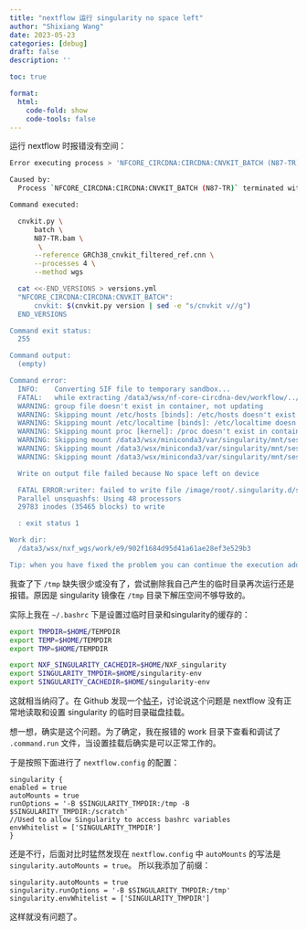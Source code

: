 ```yaml
---
title: "nextflow 运行 singularity no space left"
author: "Shixiang Wang"
date: 2023-05-23
categories: [debug]
draft: false
description: ''

toc: true

format:
  html:
    code-fold: show
    code-tools: false
---
```


运行 nextflow 时报错没有空间：

```sh
Error executing process > 'NFCORE_CIRCDNA:CIRCDNA:CNVKIT_BATCH (N87-TR)'

Caused by:
  Process `NFCORE_CIRCDNA:CIRCDNA:CNVKIT_BATCH (N87-TR)` terminated with an error exit status (255)

Command executed:

  cnvkit.py \
      batch \
      N87-TR.bam \
       \
      --reference GRCh38_cnvkit_filtered_ref.cnn \
      --processes 4 \
      --method wgs

  cat <<-END_VERSIONS > versions.yml
  "NFCORE_CIRCDNA:CIRCDNA:CNVKIT_BATCH":
      cnvkit: $(cnvkit.py version | sed -e "s/cnvkit v//g")
  END_VERSIONS

Command exit status:
  255

Command output:
  (empty)

Command error:
  INFO:    Converting SIF file to temporary sandbox...
  FATAL:   while extracting /data3/wsx/nf-core-circdna-dev/workflow/../singularity-images/depot.galaxyproject.org-singularity-cnvkit-0.9.9--pyhdfd78af_0.img: root filesystem extraction failed: extract command failed: WARNING: passwd file doesn't exist in container, not updating
  WARNING: group file doesn't exist in container, not updating
  WARNING: Skipping mount /etc/hosts [binds]: /etc/hosts doesn't exist in container
  WARNING: Skipping mount /etc/localtime [binds]: /etc/localtime doesn't exist in container
  WARNING: Skipping mount proc [kernel]: /proc doesn't exist in container
  WARNING: Skipping mount /data3/wsx/miniconda3/var/singularity/mnt/session/tmp [tmp]: /tmp doesn't exist in container
  WARNING: Skipping mount /data3/wsx/miniconda3/var/singularity/mnt/session/var/tmp [tmp]: /var/tmp doesn't exist in container
  WARNING: Skipping mount /data3/wsx/miniconda3/var/singularity/mnt/session/etc/resolv.conf [files]: /etc/resolv.conf doesn't exist in container

  Write on output file failed because No space left on device

  FATAL ERROR:writer: failed to write file /image/root/.singularity.d/startscript
  Parallel unsquashfs: Using 48 processors
  29783 inodes (35465 blocks) to write

  : exit status 1

Work dir:
  /data3/wsx/nxf_wgs/work/e9/902f1684d95d41a61ae28ef3e529b3

Tip: when you have fixed the problem you can continue the execution adding the option `-resume` to the run command line
```

我查了下 `/tmp` 缺失很少或没有了，尝试删除我自己产生的临时目录再次运行还是报错。原因是 singularity 镜像在 `/tmp` 目录下解压空间不够导致的。

实际上我在 `~/.bashrc` 下是设置过临时目录和singularity的缓存的：

```sh
export TMPDIR=$HOME/TEMPDIR
export TEMP=$HOME/TEMPDIR
export TMP=$HOME/TEMPDIR

export NXF_SINGULARITY_CACHEDIR=$HOME/NXF_singularity
export SINGULARITY_TMPDIR=$HOME/singularity-env
export SINGULARITY_CACHEDIR=$HOME/singularity-env
```

这就相当纳闷了。在 Github 发现一个[帖子](https://github.com/nextflow-io/nextflow/issues/2786)，讨论说这个问题是 nextflow 没有正常地读取和设置 singularity 的临时目录磁盘挂载。

想一想，确实是这个问题。为了确定，我在报错的 work 目录下查看和调试了 `.command.run` 文件，当设置挂载后确实是可以正常工作的。

于是按照下面进行了 `nextflow.config` 的配置：

```
singularity {
enabled = true
autoMounts = true
runOptions = '-B $SINGULARITY_TMPDIR:/tmp -B $SINGULARITY_TMPDIR:/scratch'
//Used to allow Singularity to access bashrc variables
envWhitelist = ['SINGULARITY_TMPDIR']
}
```

还是不行，后面对比时猛然发现在 `nextflow.config` 中 `autoMounts` 的写法是 `singularity.autoMounts = true`。
所以我添加了前缀：

```
singularity.autoMounts = true
singularity.runOptions = '-B $SINGULARITY_TMPDIR:/tmp'
singularity.envWhitelist = ['SINGULARITY_TMPDIR']
```

这样就没有问题了。


